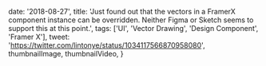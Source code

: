 

  date: '2018-08-27',
  title:
    'Just found out that the vectors in a FramerX component instance can be overridden. Neither Figma or Sketch seems to support this at this point.',
  tags: ['UI', 'Vector Drawing', 'Design Component', 'Framer X'],
  tweet: 'https://twitter.com/lintonye/status/1034117566870958080',
  thumbnailImage,
  thumbnailVideo,
}

